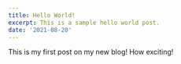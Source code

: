 ---
title: Hello World!
excerpt: This is a sample hello world post.
date: '2021-08-20'
---

This is my first post on my new blog! How exciting!
